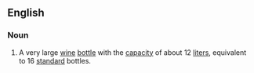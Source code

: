 ==English==
===Noun===
{{en-noun}}
# A very large [[wine]] [[bottle]] with the [[capacity]] of about 12 [[liter]]s, equivalent to 16 [[standard]] bottles.